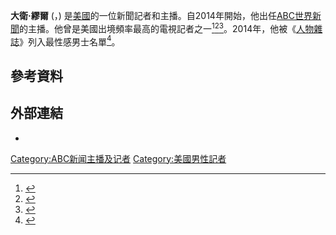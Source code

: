 {{藝人 
|姓名 = 大衛·繆爾
|類型 = 新聞主播
|圖片 = David Muir in 2020.jpg
|國籍 = {{美國}}
|出生日期 = {{birth date and age|1973|11|8}}
|出生地點 = {{美國}}[[紐約州|紐約州]][[錫拉丘茲_(紐約州)|雪城]]
|職業 = 記者、主播
|母校 = {{le|伊薩卡學院|Ithaca College}}<small>（[[文學士|文學士]]）</small>
|IMDb = 
}}
'''大衛·繆爾''' ({{lang-en|'''David Muir'''}}，{{bd|1973年|11月8日}}) 是[[美國|美國]]的一位新聞記者和主播。自2014年開始，他出任[[ABC世界新聞|ABC世界新聞]]的主播。他曾是美國出境頻率最高的電視記者之一<ref>{{cite web|title=ABC’s David Muir Was The Most-Used Reporter On Broadcast News In 2012|url=http://www.mediaite.com/online/abcs-david-muir-was-the-most-used-reporter-on-broadcast-news-in-2012/|accessdate=February 1, 2014|archive-date=2017-08-26|archive-url=https://web.archive.org/web/20170826032813/https://www.mediaite.com/online/abcs-david-muir-was-the-most-used-reporter-on-broadcast-news-in-2012/|dead-url=no}}</ref><ref>{{cite news|title=12 to Watch in TV News|url=http://www.tvweek.com/np51_22pger_LR.pdf|accessdate=February 1, 2014|newspaper=TV Week|date=December 17, 2012|deadurl=yes|archiveurl=https://web.archive.org/web/20131207020352/http://www.tvweek.com/np51_22pger_LR.pdf|archivedate=2013年12月7日}}</ref><ref>{{cite news|title=David Muir -- Brokaw, Eat Your Heart Out!|url=http://www.tmz.com/2009/03/11/david-muir-brokaw-eat-your-heart-out/|accessdate=February 1, 2014|newspaper=TMZ|date=March 11, 2009|archive-date=2018-10-06|archive-url=https://web.archive.org/web/20181006213810/http://www.tmz.com/2009/03/11/david-muir-brokaw-eat-your-heart-out/|dead-url=no}}</ref>。2014年，他被《[[人物_(雜誌)|人物雜誌]]》列入最性感男士名單<ref>{{cite web|last=Connor|first=Jackson|date=November 20, 2014|url=http://www.huffingtonpost.com/2014/11/20/abc-news-people-sexiest-men-alive-list-strahan-tebow-muir_n_6187712.html|title=ABC News Dominates People Magazine's 'Sexiest Men Alive' List|work=[[The_Huffington_Post|The Huffington Post]]|accessdate=November 22, 2014|publisher=[[AOL|AOL]]|archive-date=2017-04-22|archive-url=https://web.archive.org/web/20170422160650/http://www.huffingtonpost.com/2014/11/20/abc-news-people-sexiest-men-alive-list-strahan-tebow-muir_n_6187712.html|dead-url=no}}</ref>。

==參考資料==
{{reflist}}

==外部連結==
* {{C-SPAN|David Muir}}

{{ABC新闻主播及记者}}
{{Authority control}}

{{DEFAULTSORT:Muir, David}}
[[Category:ABC新闻主播及记者|Category:ABC新闻主播及记者]]
[[Category:美國男性記者|Category:美國男性記者]]